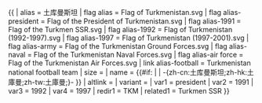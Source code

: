 {{ {{{1<noinclude>|country showdata</noinclude>}}}
| alias = 土库曼斯坦
| flag alias = Flag of Turkmenistan.svg
| flag alias-president = Flag of the President of Turkmenistan.svg
| flag alias-1991 = Flag of the Turkmen SSR.svg
| flag alias-1992 = Flag of Turkmenistan (1992-1997).svg
| flag alias-1997 = Flag of Turkmenistan (1997-2001).svg
| flag alias-army =  Flag of the Turkmenistan Ground Forces.svg 
| flag alias-naval = Flag of the Turkmenistan Naval Forces.svg
| flag alias-air force = Flag of the Turkmenistan Air Forces.svg
| link alias-football = Turkmenistan national {{{mw|}}} football team
| size = {{{size|}}}
| name = {{#if: {{{name|土库曼斯坦}}} | {{{name|土库曼斯坦}}} | -{zh-cn:土库曼斯坦;zh-hk:土庫曼;zh-tw:土庫曼;}- }}
| altlink = {{{altlink|}}}
| variant = {{{variant|}}}
<noinclude>
| var1 = president
| var2 = 1991
| var3 = 1992
| var4 = 1997
| redir1 = TKM
| related1 = Turkmen SSR
</noinclude>
}}